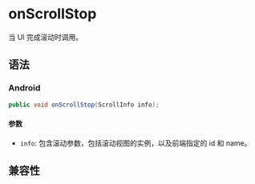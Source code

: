 # onScrollStop

当 UI 完成滚动时调用。

## 语法

### Android

```java
public void onScrollStop(ScrollInfo info);
```

#### 参数

- `info`: 包含滚动参数，包括滚动视图的实例，以及前端指定的 id 和 name。

## 兼容性


<LegacyCompatTable metadata="lynx-native-api/lynx-view-client/on-scroll-stop" />